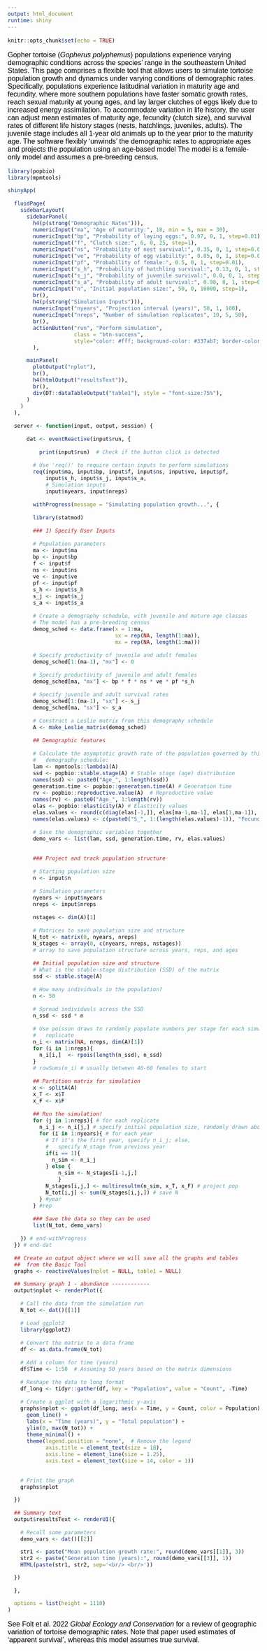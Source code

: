 ```yaml
---
output: html_document
runtime: shiny
---
```


<link rel="stylesheet" href="styles.css" type="text/css">

<style type="text/css">
body{ /* Normal  */ font-size: 16px; font-family: Arial; color:black}
td {  /* Table  */ font-size: 8px;}
h1.title {font-size: 38px; color: DarkRed;}
h1 { /* Header 1 */ font-size: 28px; color: Black;}
h2 { /* Header 2 */ font-size: 22px; color: Black;}
h3 { /* Header 3 */ font-size: 18px; color: Black;}
code.r{ /* Code block */ font-size: 12px;}
pre { /* Code block - determines code spacing between lines */ font-size: 14px;}
</style>

```r
knitr::opts_chunk$set(echo = TRUE)
```

Gopher tortoise (*Gopherus polyphemus*) populations experience varying demographic conditions across the species' range in the southeastern United States. This page comprises a flexible tool that allows users to simulate tortoise population growth and dynamics under varying conditions of demographic rates. Specifically, populations experience latitudinal variation in maturity age and fecundity, where more southern populations have faster somatic growth rates, reach sexual maturity at young ages, and lay larger clutches of eggs likely due to increased energy assimilation. To accommodate variation in life history, the user can adjust mean estimates of maturity age, fecundity (clutch size), and survival rates of different life history stages (nests, hatchlings, juveniles, adults). The juvenile stage includes all 1-year old animals up to the year prior to the maturity age. The software flexibly 'unwinds' the demographic rates to appropriate ages and projects the population using an age-based model The model is a female-only model and assumes a pre-breeding census.

```r

library(popbio)
library(mpmtools)

shinyApp(
  
  fluidPage(
    sidebarLayout(
      sidebarPanel(
        h4(p(strong("Demographic Rates"))),
        numericInput("ma", "Age of maturity:", 18, min = 5, max = 30),
        numericInput("bp", "Probability of laying eggs:", 0.97, 0, 1, step=0.01),
        numericInput("f", "Clutch size:", 6, 0, 25, step=1),
        numericInput("ns", "Probability of nest survival:", 0.35, 0, 1, step=0.01),
        numericInput("ve", "Probability of egg viability:", 0.85, 0, 1, step=0.01),
        numericInput("pf", "Probability of female:", 0.5, 0, 1, step=0.01),
        numericInput("s_h", "Probability of hatchling survival:", 0.13, 0, 1, step=0.01),
        numericInput("s_j", "Probability of juvenile survival:", 0.8, 0, 1, step=0.01),
        numericInput("s_a", "Probability of adult survival:", 0.98, 0, 1, step=0.01),
        numericInput("n", "Initial population size:", 50, 0, 10000, step=1),
        br(),
        h4(p(strong("Simulation Inputs"))),
        numericInput("nyears", "Projection interval (years)", 50, 1, 100),
        numericInput("nreps", "Number of simulation replicates", 10, 5, 50),
        br(),
        actionButton("run", "Perform simulation",
                     class = "btn-success",
                     style="color: #fff; background-color: #337ab7; border-color: #2e6da4")
        ),

      mainPanel(
        plotOutput("nplot"),
        br(),
        h4(htmlOutput("resultsText")),
        br(),
        div(DT::dataTableOutput("table1"), style = "font-size:75%"),
      )
    )
  ),
  
  server <- function(input, output, session) {
    
      dat <- eventReactive(input$run, {
        
          print(input$run)  # Check if the button click is detected
        
        # Use 'req()' to require certain inputs to perform simulations
        req(input$ma, input$bp, input$f, input$ns, input$ve, input$pf,
            input$s_h, input$s_j, input$s_a,
            # Simulation inputs
            input$nyears, input$nreps)
        
        withProgress(message = "Simulating population growth...", {
        
        library(statmod)
      
        ### 1) Specify User Inputs 
        
        # Population parameters
        ma <- input$ma
        bp <- input$bp
        f <- input$f
        ns <- input$ns
        ve <- input$ve
        pf <- input$pf
        s_h <- input$s_h
        s_j <- input$s_j
        s_a <- input$s_a
        
        # Create a demography schedule, with juvenile and mature age classes
        # The model has a pre-breeding census
        demog_sched <- data.frame(x = 1:ma,
                                  sx = rep(NA, length(1:ma)),
                                  mx = rep(NA, length(1:ma)))
        
        # Specify productivity of juvenile and adult females
        demog_sched[1:(ma-1), "mx"] <- 0
        
        # Specify productivity of juvenile and adult females
        demog_sched[ma, "mx"] <- bp * f * ns * ve * pf *s_h
  
        # Specify juvenile and adult survival rates
        demog_sched[1:(ma-1), "sx"] <- s_j
        demog_sched[ma, "sx"] <- s_a
        
        # Construct a Leslie matrix from this demography schedule
        A <- make_Leslie_matrix(demog_sched)
        
        ## Demographic features
        
        # Calculate the asymptotic growth rate of the population governed by this 
        #   demography schedule:
        lam <- mpmtools::lambda1(A)
        ssd <- popbio::stable.stage(A) # Stable stage (age) distribution
        names(ssd) <- paste0("Age_", 1:length(ssd))
        generation.time <- popbio::generation.time(A) # Generation time
        rv <- popbio::reproductive.value(A)  # Reproductive value
        names(rv) <- paste0("Age_", 1:length(rv))
        elas <- popbio::elasticity(A) # Elasticity values
        elas.values <- round(c(diag(elas[-1,]), elas[ma-1,ma-1], elas[1,ma-1]), 3)
        names(elas.values) <- c(paste0("S_", 1:(length(elas.values)-1)), "Fecundity")
        
        # Save the demographic variables together
        demo_vars <- list(lam, ssd, generation.time, rv, elas.values)
        
        
        ### Project and track population structure
        
        # Starting population size
        n <- input$n
        
        # Simulation parameters
        nyears <- input$nyears
        nreps <- input$nreps
        
        nstages <- dim(A)[1]
        
        # Matrices to save population size and structure
        N_tot <- matrix(0, nyears, nreps)
        N_stages <- array(0, c(nyears, nreps, nstages))
        # array to save population structure across years, reps, and ages
        
        ## Initial population size and structure
        # What is the stable-stage distribution (SSD) of the matrix
        ssd <- stable.stage(A)
        
        # How many individuals in the population?
        n <- 50
        
        # Spread individuals across the SSD
        n_ssd <- ssd * n
        
        # Use poisson draws to randomly populate numbers per stage for each simulation
        #   replicate
        n_i <- matrix(NA, nreps, dim(A)[1])
        for (i in 1:nreps){
          n_i[i,]  <- rpois(length(n_ssd), n_ssd)
        }
        # rowSums(n_i) # usually between 40-60 females to start
        
        ## Partition matrix for simulation
        x <- splitA(A)
        x_T <- x$T
        x_F <- x$F
        
        ## Run the simulation!
        for (j in 1:nreps){ # for each replicate
          n_i_j <- n_i[j,] # specify initial population size, randomly drawn above
          for (i in 1:nyears){ # for each year
            # If it's the first year, specify n_i_j; else,
            #   specify N_stage from previous year
            if(i == 1){
              n_sim <- n_i_j
            } else {
                n_sim <- N_stages[i-1,j,]
                }
            N_stages[i,j,] <- multiresultm(n_sim, x_T, x_F) # project pop
            N_tot[i,j] <- sum(N_stages[i,j,]) # save N
          } #year
        } #rep
        
        ### Save the data so they can be used
        list(N_tot, demo_vars)
        
    }) # end-withProgress
  }) # end-dat
      
  ## Create an output object where we will save all the graphs and tables
  ##  from the Basic Tool
  graphs <- reactiveValues(nplot = NULL, table1 = NULL)

  ## Summary graph 1 - abundance ------------
  output$nplot <- renderPlot({
    
    # Call the data from the simulation run
    N_tot <- dat()[[1]]
    
    # Load ggplot2
    library(ggplot2)
    
    # Convert the matrix to a data frame
    df <- as.data.frame(N_tot)
    
    # Add a column for time (years)
    df$Time <- 1:50  # Assuming 50 years based on the matrix dimensions
    
    # Reshape the data to long format
    df_long <- tidyr::gather(df, key = "Population", value = "Count", -Time)
    
    # Create a ggplot with a logarithmic y-axis
    graphs$nplot <- ggplot(df_long, aes(x = Time, y = Count, color = Population)) +
      geom_line() +
      labs(x = "Time (years)", y = "Total population") +
      ylim(0, max(N_tot)) +
      theme_minimal() +
      theme(legend.position = "none",  # Remove the legend
            axis.title = element_text(size = 18),
            axis.line = element_line(size = 1.25),
            axis.text = element_text(size = 14, color = 1))
           
    
    # Print the graph
    graphs$nplot

  })
  
  ## Summary text
  output$resultsText <- renderUI({
    
    # Recall some parameters
    demo_vars <- dat()[[2]]

    str1 <- paste("Mean population growth rate:", round(demo_vars[[1]], 3))
    str2 <- paste("Generation time (years):", round(demo_vars[[3]], 1))
    HTML(paste(str1, str2, sep='<br/> <br/>'))

  })
  
  },

  options = list(height = 1110)  
)

```

See Folt et al. 2022 *Global Ecology and Conservation* for a review of geographic variation of tortoise demographic rates. Note that paper used estimates of 'apparent survival', whereas this model assumes true survival.